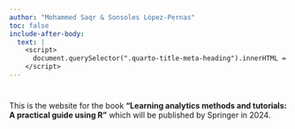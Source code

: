 ```yaml
---
author: "Mohammed Saqr & Sonsoles López-Pernas"
toc: false
include-after-body:
  text: |
    <script>
      document.querySelector(".quarto-title-meta-heading").innerHTML = "Editors"
    </script>
---
```

#    {.unnumbered}

This is the website for the book **“Learning analytics methods and tutorials: A practical guide using R”** which will be published by Springer in 2024. 

